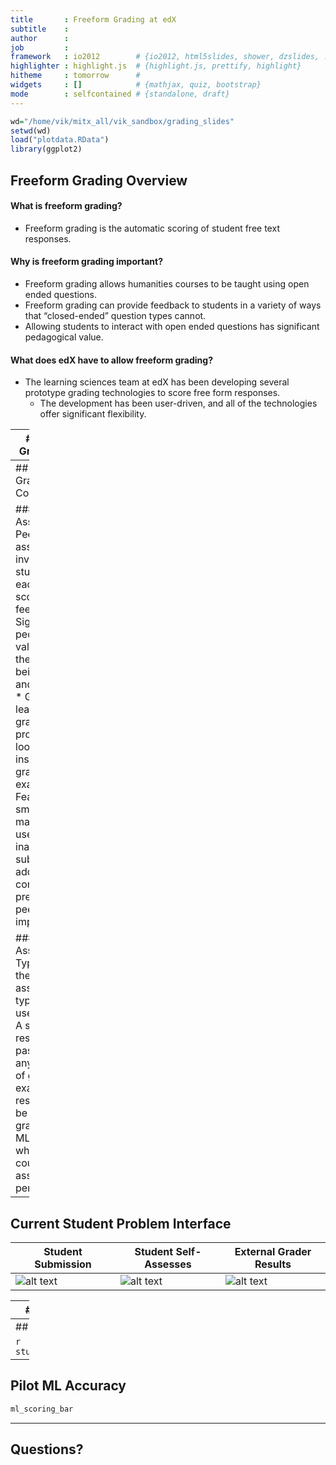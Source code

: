 ```yaml
---
title       : Freeform Grading at edX
subtitle    : 
author      : 
job         : 
framework   : io2012        # {io2012, html5slides, shower, dzslides, ...}
highlighter : highlight.js  # {highlight.js, prettify, highlight}
hitheme     : tomorrow      # 
widgets     : []            # {mathjax, quiz, bootstrap}
mode        : selfcontained # {standalone, draft}
---
```

```r
wd="/home/vik/mitx_all/vik_sandbox/grading_slides"
setwd(wd)
load("plotdata.RData")
library(ggplot2)
```
## Freeform Grading Overview

#### What is freeform grading?
* Freeform grading is the automatic scoring of student free text responses.

#### Why is freeform grading important?
* Freeform grading allows humanities courses to be taught using open ended questions.
* Freeform grading can provide feedback to students in a variety of ways that "closed-ended" question types cannot.
* Allowing students to interact with open ended questions has significant pedagogical value.

#### What does edX have to allow freeform grading?
* The learning sciences team at edX has been developing several prototype grading technologies to score free form responses.
  * The development has been user-driven, and all of the technologies offer significant flexibility.

---
## Freeform Grading at edX

#### Self Assessment
* Self assessment allows students to answer a question, see a rubric, and rate themselves.
  * Has pedagogical value for the student, and requires no grading effort from course staff.
  * Several self assessment questions were piloted in the Fall of 2012 with positive student response.

#### Machine Learning (ML) Assessment
* ML assessment involves students submitting a response, and an algorithm scoring it.
  * ML creates a model using 100 course staff graded responses. This model is then used to automatically grade students.
  * Somewhat equivalent to course staff grading each student individually, but with much less effort.
  * Also piloted in the Fall of 2012 (more on this in the coming slides).

---
## Freeform Grading at edX Continued

#### Peer Assessment
* Peer assessment involves students giving each other scores and feedback
  * Significant pedagogical value for both the student being graded and the grader.
  * Graders first learn how to grade the problem by looking at instructor graded examples.
  * Features such as smart peer matching and user flagging of inappropriate submissions address concerns with previous online peer grading implementations.

#### Flexible Assessment Types
* Any of the previous 3 assessement types can be used together.
  * A single student response can pass through any combination of graders.
  * For example, a response could be first peer graded, and then ML graded, after which students could self-assess their performance.

---
## Current Student Problem Interface
Student Submission  |  Student Self-Assesses | External Grader Results
------------- | ------------- | -------------
![alt text](assets/img/submission_box_small.png) | ![alt text](assets/img/self_assessment_rate_small.png) | ![alt text](assets/img/grader_result_box_small.png)

---
## 2012 Fall ML Pilot

#### Overview
* ML grading and self assessment were piloted in a chemistry course (3.091x) to gauge student reactions and to give us data to strengthen our products.

#### Results
* Self Assessment
  * Student reaction to self-assessment was positive.
  * Heavily used by course staff due to simplicity of implementation.
* ML Grading
  * The ML grading product used was an early prototype.
  * Student surveys indicated that the ML score was very accurate, but that there needed to be more feedback from the ML.

#### Takeaways/Lessons
* Give students better feedback from all grader types.
* Give students a way to discuss their scores (we incorporated our survey mechanism late).

---
## Pilot Student Data

```r
student_satisfaction_bar
```

---
## Pilot ML Accuracy

```r
ml_scoring_bar
```

---
## Questions?